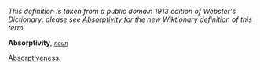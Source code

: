 ''This definition is taken from a public domain 1913 edition of Webster's Dictionary: please see [[Absorptivity]] for the new Wiktionary definition of this term.''

'''Absorptivity''', ''<code>[[noun (part of speech)|noun]]</code>''

[[Absorptiveness]].